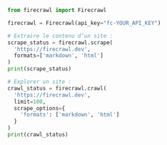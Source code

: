 ```python Python
from firecrawl import Firecrawl

firecrawl = Firecrawl(api_key="fc-YOUR_API_KEY")

# Extraire le contenu d’un site :
scrape_status = firecrawl.scrape(
  'https://firecrawl.dev', 
  formats=['markdown', 'html']
)
print(scrape_status)

# Explorer un site :
crawl_status = firecrawl.crawl(
  'https://firecrawl.dev', 
  limit=100, 
  scrape_options={
    'formats': ['markdown', 'html']
  }
)
print(crawl_status)
```
